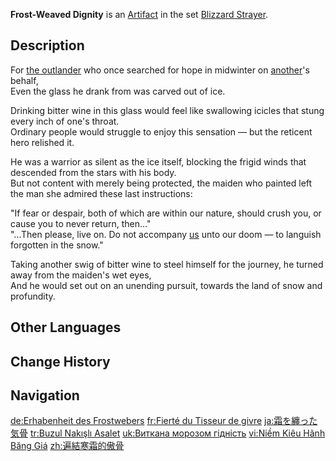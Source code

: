 {{Artifact Infobox
|image = Item Frost-Weaved Dignity.png
|set   = Blizzard Strayer
|piece = Goblet of Eonothem
}}
{{Description|A cup carved out of ice that is as chilly and biting as winter. Its former master would drink an unfreezable liquor from it.}}
'''Frost-Weaved Dignity''' is an [[Artifact]] in the set [[Blizzard Strayer]].

==Description==
For [[Imunlaukr|the outlander]] who once searched for hope in midwinter on [[Princess of Sal Vindagnyr|another]]'s behalf,<br>Even the glass he drank from was carved out of ice.

Drinking bitter wine in this glass would feel like swallowing icicles that stung every inch of one's throat.<br>Ordinary people would struggle to enjoy this sensation &mdash; but the reticent hero relished it.

He was a warrior as silent as the ice itself, blocking the frigid winds that descended from the stars with his body.<br>But not content with merely being protected, the maiden who painted left the man she admired these last instructions:

"If fear or despair, both of which are within our nature, should crush you, or cause you to never return, then..."<br>"...Then please, live on. Do not accompany [[Sal Vindagnyr|us]] unto our doom &mdash; to languish forgotten in the snow."

Taking another swig of bitter wine to steel himself for the journey, he turned away from the maiden's wet eyes,<br>And he would set out on an unending pursuit, towards the land of snow and profundity.

==Other Languages==
{{Other Languages
|en       = Frost-Weaved Dignity
|zhs      = 遍结寒霜的傲骨
|zhs_rm   = Biànjiě Hánshuāng de Àogǔ
|zht      = 遍結寒霜的傲骨
|zht_rm   = Biànjiě Hánshuāng de Àogǔ
|zh_tl    = 
|ja       = 霜を纏った気骨
|ja_rm    = Shimo wo Matsuwatta Kikotsu
|ja_tl    = Frost-Coiled Spirit
|ko       = 서리를 감싼 기골
|ko_tl    = Backbone that Covered Frost
|es       = Orgullo del Invierno
|es_tl    = Winter Pride
|fr       = Fierté du Tisseur de givre
|fr_tl    = Pride of the Frost Weaver
|ru       = Морозная гордость
|ru_tl    = Frosty Pride
|th       = Frost-Weaved Dignity
|vi       = Niềm Kiêu Hãnh Băng Giá
|vi_tl    = 
|de       = Erhabenheit des Frostwebers
|de_tl    = Grandeur of the Frostweaver
|id       = Frost-Weaved Dignity
|pt       = Orgulho da Geada
|pt_tl    = 
|tr       = Buzul Nakışlı Asalet
|tr_tl    = Glacial Embroided Dignity
|it       = Dignità gelata
|it_tl    = Frozen Dignity
}}

==Change History==
{{Change History|1.2}}

==Navigation==
{{Artifact Set Navbox|Blizzard Strayer}}

[[de:Erhabenheit des Frostwebers]]
[[fr:Fierté du Tisseur de givre]]
[[ja:霜を纏った気骨]]
[[tr:Buzul Nakışlı Asalet]]
[[uk:Виткана морозом гідність]]
[[vi:Niềm Kiêu Hãnh Băng Giá]]
[[zh:遍結寒霜的傲骨]]